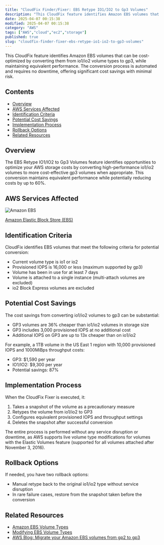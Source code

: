```yaml
---
title: "CloudFix Finder/Fixer: EBS Retype IO1/IO2 to Gp3 Volumes"
description: "This CloudFix feature identifies Amazon EBS volumes that can be cost-optimized by converting them from io1/io2 volume types to gp3, while maintaining equivalent..."
date: 2025-04-07 00:15:38
modified: 2025-04-07 00:15:38
category: "AWS"
tags: ["AWS","cloud","ec2","storage"]
published: true
slug: "cloudfix-finder-fixer-ebs-retype-io1-io2-to-gp3-volumes"
---
```


This CloudFix feature identifies Amazon EBS volumes that can be cost-optimized by converting them from io1/io2 volume types to gp3, while maintaining equivalent performance. The conversion process is automated and requires no downtime, offering significant cost savings with minimal risk.

## Contents

-   [Overview](#overview)
-   [AWS Services Affected](#aws-services-affected)
-   [Identification Criteria](#identification-criteria)
-   [Potential Cost Savings](#cost-savings)
-   [Implementation Process](#implementation)
-   [Rollback Options](#rollback)
-   [Related Resources](#related-resources)

## Overview

The EBS Retype IO1/IO2 to Gp3 Volumes feature identifies opportunities to optimize your AWS storage costs by converting high-performance io1/io2 volumes to more cost-effective gp3 volumes when appropriate. This conversion maintains equivalent performance while potentially reducing costs by up to 60%.

## AWS Services Affected

![Amazon EBS](/media/uploads/Elastic-Block-Store.svg)

[Amazon Elastic Block Store (EBS)](https://docs.aws.amazon.com/AWSEC2/latest/UserGuide/AmazonEBS.html)

## Identification Criteria

CloudFix identifies EBS volumes that meet the following criteria for potential conversion:

-   Current volume type is io1 or io2
-   Provisioned IOPS is 16,000 or less (maximum supported by gp3)
-   Volume has been in use for at least 7 days
-   Volume is attached to a single instance (multi-attach volumes are excluded)
-   io2 Block Express volumes are excluded

## Potential Cost Savings

The cost savings from converting io1/io2 volumes to gp3 can be substantial:

-   GP3 volumes are 36% cheaper than io1/io2 volumes in storage size
-   GP3 includes 3,000 provisioned IOPS at no additional cost
-   Additional IOPS on GP3 are up to 13x cheaper than on io1/io2

For example, a 1TB volume in the US East 1 region with 10,000 provisioned IOPS and 1000MiBps throughput costs:

-   GP3: $1,590 per year
-   IO1/IO2: $9,300 per year
-   Potential savings: 87%

## Implementation Process

When the CloudFix Fixer is executed, it:

1.  Takes a snapshot of the volume as a precautionary measure
2.  Retypes the volume from io1/io2 to GP3
3.  Configures equivalent provisioned IOPS and throughput settings
4.  Deletes the snapshot after successful conversion

The entire process is performed without any service disruption or downtime, as AWS supports live volume type modifications for volumes with the Elastic Volumes feature (supported for all volumes attached after November 3, 2016).

## Rollback Options

If needed, you have two rollback options:

-   Manual retype back to the original io1/io2 type without service disruption
-   In rare failure cases, restore from the snapshot taken before the conversion

## Related Resources

-   [Amazon EBS Volume Types](https://docs.aws.amazon.com/AWSEC2/latest/UserGuide/ebs-volume-types.html)
-   [Modifying EBS Volume Types](https://docs.aws.amazon.com/AWSEC2/latest/UserGuide/requesting-ebs-volume-modifications.html)
-   [AWS Blog: Migrate your Amazon EBS volumes from gp2 to gp3](https://aws.amazon.com/blogs/storage/migrate-your-amazon-ebs-volumes-from-gp2-to-gp3-and-save-up-to-20-on-costs/)
